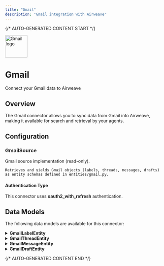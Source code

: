 ```yaml
---
title: "Gmail"
description: "Gmail integration with Airweave"
---
```


{/* AUTO-GENERATED CONTENT START */}

<div className="connector-header">
  <img src="icon.svg" alt="Gmail logo" width="72" height="72" className="connector-icon" />
  <div className="connector-info">
    <h1>Gmail</h1>
    <p>Connect your Gmail data to Airweave</p>
  </div>
</div>

## Overview

The Gmail connector allows you to sync data from Gmail into Airweave, making it available for search and retrieval by your agents.

## Configuration


### GmailSource

Gmail source implementation (read-only).

    Retrieves and yields Gmail objects (labels, threads, messages, drafts)
    as entity schemas defined in entities/gmail.py.


#### Authentication Type

This connector uses **oauth2_with_refresh** authentication.


## Data Models

The following data models are available for this connector:


<details>
<summary><strong>GmailLabelEntity</strong></summary>

Schema for Gmail label entities.

    Reference: https://developers.google.com/gmail/api/reference/rest/v1/users.labels


| Field | Type | Description |
|-------|------|-------------|
| name | str | The display name of the label |
| label_type | str | Type of label:  |
| message_list_visibility | Optional[str] | Show/hide in message list |
| label_list_visibility | Optional[str] | Show/hide in label list |
| total_messages | Optional[int] | Total number of messages with this label |
| unread_messages | Optional[int] | Number of unread messages with this label |

</details>

<details>
<summary><strong>GmailThreadEntity</strong></summary>

Schema for Gmail thread entities.

    Reference: https://developers.google.com/gmail/api/reference/rest/v1/users.threads


| Field | Type | Description |
|-------|------|-------------|
| snippet | Optional[str] | A short snippet from the thread |
| history_id | Optional[str] | The thread |
| message_count | Optional[int] | Number of messages in the thread |
| label_ids | List[str] | Labels applied to this thread |
| last_message_date | Optional[datetime] | Date of the last message |

</details>

<details>
<summary><strong>GmailMessageEntity</strong></summary>

Schema for Gmail message entities.

    Reference: https://developers.google.com/gmail/api/reference/rest/v1/users.messages


| Field | Type | Description |
|-------|------|-------------|
| thread_id | str | ID of the thread this message belongs to |
| subject | Optional[str] | Subject line of the message |
| sender | Optional[str] | Email address of the sender |
| to | List[str] | Recipients of the message |
| cc | List[str] | CC recipients |
| bcc | List[str] | BCC recipients |
| date | Optional[datetime] | Date the message was sent |
| snippet | Optional[str] | Brief snippet of the message content |
| body_plain | Optional[str] | Plain text message body |
| body_html | Optional[str] | HTML message body |
| label_ids | List[str] | Labels applied to this message |
| internal_date | Optional[datetime] | Internal Gmail timestamp |
| size_estimate | Optional[int] | Estimated size in bytes |

</details>

<details>
<summary><strong>GmailDraftEntity</strong></summary>

Schema for Gmail draft entities.

    Reference: https://developers.google.com/gmail/api/reference/rest/v1/users.drafts


| Field | Type | Description |
|-------|------|-------------|
| message_id | Optional[str] | ID of the draft message |
| thread_id | Optional[str] | ID of the thread if part of one |
| subject | Optional[str] | Subject line of the draft |
| to | List[str] | Intended recipients |
| cc | List[str] | Intended CC recipients |
| bcc | List[str] | Intended BCC recipients |
| body_plain | Optional[str] | Plain text draft content |
| body_html | Optional[str] | HTML draft content |
| created_date | Optional[datetime] | Date the draft was created |
| updated_date | Optional[datetime] | Date the draft was last updated |

</details>


{/* AUTO-GENERATED CONTENT END */}
